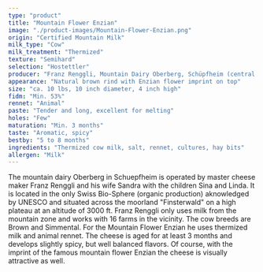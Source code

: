 ```yaml
---
type: "product"
title: "Mountain Flower Enzian"
image: "./product-images/Mountain-Flower-Enzian.png"
origin: "Certified Mountain Milk"
milk_type: "Cow"
milk_treatment: "Thermized"
texture: "Semihard"
selection: "Hostettler"
producer: "Franz Renggli, Mountain Dairy Oberberg, Schüpfheim (central Switzerland)"
appearance: "Natural brown rind with Enzian flower imprint on top"
size: "ca. 10 lbs, 10 inch diameter, 4 inch high"
fidm: "Min. 53%"
rennet: "Animal"
paste: "Tender and long, excellent for melting"
holes: "Few"
maturation: "Min. 3 months"
taste: "Aromatic, spicy"
bestby: "5 to 8 months"
ingredients: "Thermized cow milk, salt, rennet, cultures, hay bits"
allergen: "Milk"
---
```


The mountain dairy Oberberg in Schuepfheim is operated by master cheese maker Franz Renggli and his wife Sandra with the children Sina and Linda. It is located in the only Swiss Bio-Sphere (organic production) aknowledged by UNESCO and situated across the moorland "Finsterwald" on a high plateau at an altitude of 3000 ft.
Franz Renggli only uses milk from the mountain zone and works with 16 farms in the vicinity. The cow breeds are Brown and Simmental.
For the Mountain Flower Enzian he uses thermized milk and animal rennet. The cheese is aged for at least 3 months and develops slightly spicy, but well balanced flavors. Of course, with the imprint of the famous mountain flower Enzian the cheese is visually attractive as well.